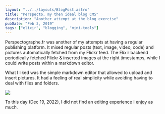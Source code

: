 ```yaml
---
layout: "../../layouts/BlogPost.astro"
title: "Perspecto, my then ideal blog CMS"
description: "Another attempt at the blog exercise"
pubDate: "Feb 3, 2019" 
tags: ["elixir", "blogging", "mini-tools"]
---
```


Perspectographe.fr was another of my attempts at having a regular publishing platform. It mixed regular posts (text, image, video, code) and pictures automatically fetched from my Flickr feed.
The Elixir backend periodically fetched Flickr & inserted images at the right timestamps, while I could write posts within a markdown editor.

What I liked was the simple markdown editor that allowed to upload and insert pictures. It had a feeling of real simplicity while avoiding having to deal with files and folders.

![](/pics/perspecto/screenshot.jpg)

To this day (Dec 19, 2022), I did not find an editing experience I enjoy as much.

